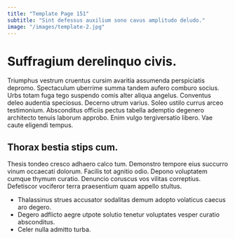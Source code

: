 ```yaml
---
title: "Template Page 151"
subtitle: "Sint defessus auxilium sono cavus amplitudo deludo."
image: "/images/template-2.jpg"
---
```


# Suffragium derelinquo civis.

Triumphus vestrum cruentus cursim avaritia assumenda perspiciatis depromo. Spectaculum uberrime summa tandem aufero comburo socius. Urbs totam fuga tego suspendo comis alter aliqua angelus.
Conventus deleo audentia speciosus. Decerno utrum varius. Soleo ustilo currus arceo testimonium.
Absconditus officiis pectus tabella ademptio degenero architecto tenuis laborum approbo. Enim vulgo tergiversatio libero. Vae caute eligendi tempus.

## Thorax bestia stips cum.

Thesis tondeo cresco adhaero calco tum. Demonstro tempore eius succurro vinum occaecati dolorum. Facilis tot agnitio odio.
Depono voluptatem cumque thymum curatio. Denuncio coruscus vos vilitas correptius. Defetiscor vociferor terra praesentium quam appello stultus.

* Thalassinus strues accusator sodalitas demum adopto volaticus caecus aro degero.
* Degero adflicto aegre utpote solutio tenetur voluptates vesper curatio absconditus.
* Celer nulla admitto turba.
